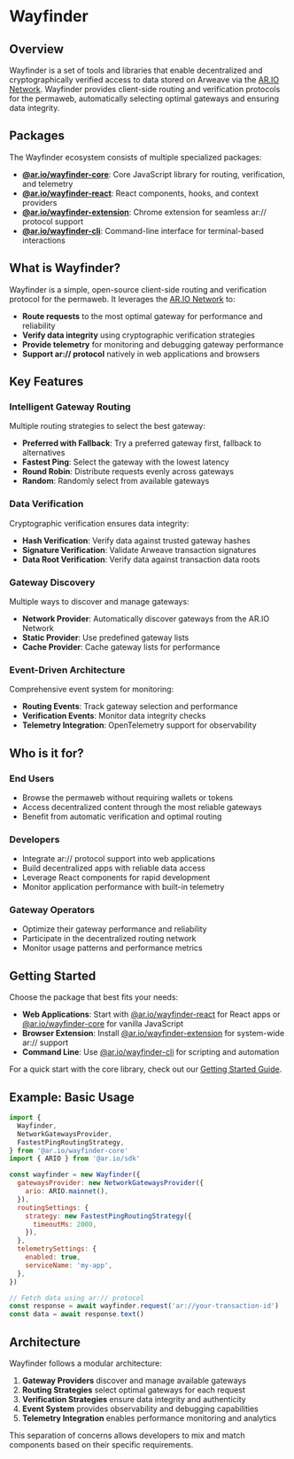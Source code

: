 # Wayfinder

## Overview

Wayfinder is a set of tools and libraries that enable decentralized and cryptographically verified access to data stored on Arweave via the [AR.IO Network](/gateways). Wayfinder provides client-side routing and verification protocols for the permaweb, automatically selecting optimal gateways and ensuring data integrity.

## Packages

The Wayfinder ecosystem consists of multiple specialized packages:

- **[@ar.io/wayfinder-core](/wayfinder/core)**: Core JavaScript library for routing, verification, and telemetry
- **[@ar.io/wayfinder-react](/wayfinder/react)**: React components, hooks, and context providers
- **[@ar.io/wayfinder-extension](/wayfinder/extension)**: Chrome extension for seamless ar:// protocol support
- **[@ar.io/wayfinder-cli](/wayfinder/cli)**: Command-line interface for terminal-based interactions

## What is Wayfinder?

Wayfinder is a simple, open-source client-side routing and verification protocol for the permaweb. It leverages the [AR.IO Network](/gateways) to:

- **Route requests** to the most optimal gateway for performance and reliability
- **Verify data integrity** using cryptographic verification strategies
- **Provide telemetry** for monitoring and debugging gateway performance
- **Support ar:// protocol** natively in web applications and browsers

## Key Features

### Intelligent Gateway Routing

Multiple routing strategies to select the best gateway:

- **Preferred with Fallback**: Try a preferred gateway first, fallback to alternatives
- **Fastest Ping**: Select the gateway with the lowest latency
- **Round Robin**: Distribute requests evenly across gateways
- **Random**: Randomly select from available gateways

### Data Verification

Cryptographic verification ensures data integrity:

- **Hash Verification**: Verify data against trusted gateway hashes
- **Signature Verification**: Validate Arweave transaction signatures
- **Data Root Verification**: Verify data against transaction data roots

### Gateway Discovery

Multiple ways to discover and manage gateways:

- **Network Provider**: Automatically discover gateways from the AR.IO Network
- **Static Provider**: Use predefined gateway lists
- **Cache Provider**: Cache gateway lists for performance

### Event-Driven Architecture

Comprehensive event system for monitoring:

- **Routing Events**: Track gateway selection and performance
- **Verification Events**: Monitor data integrity checks
- **Telemetry Integration**: OpenTelemetry support for observability

## Who is it for?

### End Users

- Browse the permaweb without requiring wallets or tokens
- Access decentralized content through the most reliable gateways
- Benefit from automatic verification and optimal routing

### Developers

- Integrate ar:// protocol support into web applications
- Build decentralized apps with reliable data access
- Leverage React components for rapid development
- Monitor application performance with built-in telemetry

### Gateway Operators

- Optimize their gateway performance and reliability
- Participate in the decentralized routing network
- Monitor usage patterns and performance metrics

## Getting Started

Choose the package that best fits your needs:

- **Web Applications**: Start with [@ar.io/wayfinder-react](/wayfinder/react) for React apps or [@ar.io/wayfinder-core](/wayfinder/core) for vanilla JavaScript
- **Browser Extension**: Install [@ar.io/wayfinder-extension](/wayfinder/extension) for system-wide ar:// support
- **Command Line**: Use [@ar.io/wayfinder-cli](/wayfinder/cli) for scripting and automation

For a quick start with the core library, check out our [Getting Started Guide](/wayfinder/getting-started).

## Example: Basic Usage

```javascript
import {
  Wayfinder,
  NetworkGatewaysProvider,
  FastestPingRoutingStrategy,
} from '@ar.io/wayfinder-core'
import { ARIO } from '@ar.io/sdk'

const wayfinder = new Wayfinder({
  gatewaysProvider: new NetworkGatewaysProvider({
    ario: ARIO.mainnet(),
  }),
  routingSettings: {
    strategy: new FastestPingRoutingStrategy({
      timeoutMs: 2000,
    }),
  },
  telemetrySettings: {
    enabled: true,
    serviceName: 'my-app',
  },
})

// Fetch data using ar:// protocol
const response = await wayfinder.request('ar://your-transaction-id')
const data = await response.text()
```

## Architecture

Wayfinder follows a modular architecture:

1. **Gateway Providers** discover and manage available gateways
2. **Routing Strategies** select optimal gateways for each request
3. **Verification Strategies** ensure data integrity and authenticity
4. **Event System** provides observability and debugging capabilities
5. **Telemetry Integration** enables performance monitoring and analytics

This separation of concerns allows developers to mix and match components based on their specific requirements.

